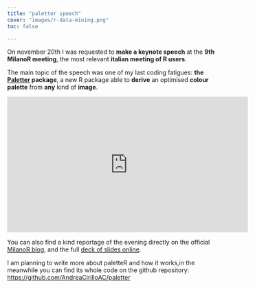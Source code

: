```yaml
---
title: "paletter speech"
cover: "images/r-data-mining.png"
toc: false

---
```


On november 20th I was requested to **make a keynote speech** at the **9th MilanoR meeting**, the most relevant **italian meeting of R users**.

The main topic of the speech was one of my last coding fatigues: **the [Paletter](https://github.com/AndreaCirilloAC/paletter) package**, a new R package able to **derive** an optimised **colour palette** from **any** kind of **image**.

<iframe width="560" height="315" src="https://www.youtube.com/embed/NIVUOm5aFOA?start=1450" frameborder="0" allow="autoplay; encrypted-media" allowfullscreen></iframe>

You can also find a kind reportage of the evening directly on the official [MilanoR blog](http://www.milanor.net/blog/9th-milanor-dataviz-presentations-photos/), and the full [deck of slides online](http://www.milanor.net/blog/wp-content/uploads/2017/12/paletter-Cirillo-1.pdf).

I am planning to write more about paletteR and how it works,in the meanwhile you can find its whole code on the github repository: [https://github.com/AndreaCirilloAC/paletter](https://github.com/AndreaCirilloAC/paletter)
